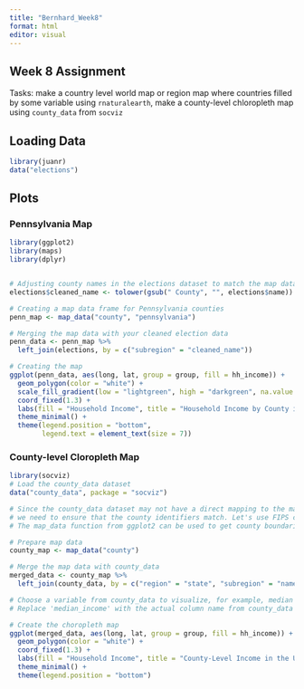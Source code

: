 ```yaml
---
title: "Bernhard_Week8"
format: html
editor: visual
---
```


## Week 8 Assignment

Tasks: make a country level world map or region map where countries filled by some variable using `rnaturalearth`, make a county-level chloropleth map using `county_data` from `socviz`

## Loading Data

```r
library(juanr)
data("elections")
```

## Plots

### Pennsylvania Map

```r
library(ggplot2)
library(maps)
library(dplyr)


# Adjusting county names in the elections dataset to match the map data format
elections$cleaned_name <- tolower(gsub(" County", "", elections$name))

# Creating a map data frame for Pennsylvania counties
penn_map <- map_data("county", "pennsylvania")

# Merging the map data with your cleaned election data
penn_data <- penn_map %>%
  left_join(elections, by = c("subregion" = "cleaned_name"))

# Creating the map
ggplot(penn_data, aes(long, lat, group = group, fill = hh_income)) +
  geom_polygon(color = "white") +
  scale_fill_gradient(low = "lightgreen", high = "darkgreen", na.value = NA) +
  coord_fixed(1.3) +
  labs(fill = "Household Income", title = "Household Income by County in Pennsylvania") +
  theme_minimal() +
  theme(legend.position = "bottom",
        legend.text = element_text(size = 7))


```

### County-level Cloropleth Map

```r

library(socviz)
# Load the county_data dataset
data("county_data", package = "socviz")

# Since the county_data dataset may not have a direct mapping to the map_data's county names,
# we need to ensure that the county identifiers match. Let's use FIPS codes for this purpose.
# The map_data function from ggplot2 can be used to get county boundaries based on FIPS codes.

# Prepare map data
county_map <- map_data("county")

# Merge the map data with county_data
merged_data <- county_map %>%
  left_join(county_data, by = c("region" = "state", "subregion" = "name"))

# Choose a variable from county_data to visualize, for example, median household income
# Replace 'median_income' with the actual column name from county_data

# Create the choropleth map
ggplot(merged_data, aes(long, lat, group = group, fill = hh_income)) +
  geom_polygon(color = "white") +
  coord_fixed(1.3) +
  labs(fill = "Household Income", title = "County-Level Income in the US") +
  theme_minimal() +
  theme(legend.position = "bottom")
```
